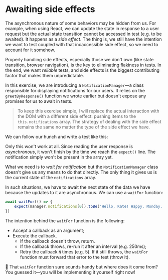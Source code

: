 # Awaiting side effects

The asynchronous nature of some behaviors may be hidden from us. For example, when using React, we can update the state in response to a user request but the actual state transition cannot be accessed in test (e.g. to be awaited). It happens as a _side effect_. The thing is, we still have the intention we want to test coupled with that incaccessible side effect, so we need to account for it somehow.

Properly handling side effects, especially those we don't own (like state transition, browser navigation), is the key to eliminating flakiness in tests. In the end, we want _reliable_ tests, and side effects is the biggest contributing factor that makes them unpredictable.

In this exercise, we are introducing a `NotificationManager`—a class responsible for displaying notifications for our users. It relies on the `greetByResponse()` function we wrote earlier but doesn't expose any promises for us to await in tests.

<CodeFile file="greet.ts" range="20-32" highlight="21,28" />

> To keep this exercise simple, I will replace the actual interaction with the DOM with a different side effect: pushing items to the `this.notifications` array. The strategy of dealing with the side effect remains the same no matter the type of the side effect we have.

We can follow our hunch and write a test like this:

<CodeFile file="greet.test.ts" range="39-44" />

Only this won't work at all. Since reading the user response is _asynchronous_, it won't finish by the time we reach the `expect()` line. The notification simply won't be present in the array yet.

What we need is to _wait for notification_ but the `NotificationManager` class doesn't give us any means to do that directly. The only thing it gives us is the current state of the `notifications` array.

In such situations, we have to await the next state of the data we have because the updates to it are asynchronous. We can use a `waitFor` function:

```js
await waitFor(() => {
	expect(manager.notifications[0]).toBe('Hello, Kate! Happy, Monday.')
})
```

The intention behind the `waitFor` function is the following:

- Accept a callback as an argument;
- Execute the callback.
  - If the callback doesn't throw, return.
  - If the callback throws, re-run it after an interval (e.g. 250ms);
  - Retry the callback `N` times (e.g. 5). If it still throws, the `waitFor` function must forward that error to the test (throw it).

🐨 That `waitFor` function sure sounds handy but where does it come from? You guessed it—you will be implementing it yourself right now!
